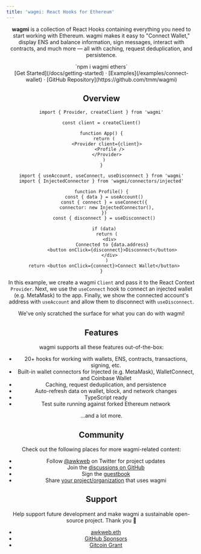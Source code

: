 ```yaml
---
title: 'wagmi: React Hooks for Ethereum'
---
```



<Header />

**wagmi** is a collection of React Hooks containing everything you need to start working with Ethereum. wagmi makes it easy to "Connect Wallet," display ENS and balance information, sign messages, interact with contracts, and much more — all with caching, request deduplication, and persistence.

<div className="mt-16 mb-4 text-center">`npm i wagmi ethers`</div>

<div className="mb-20 text-center">
  [Get Started](/docs/getting-started) · [Examples](/examples/connect-wallet) ·
  [GitHub Repository](https://github.com/tmm/wagmi)
</div>

## Overview

```tsx
import { Provider, createClient } from 'wagmi'

const client = createClient()

function App() {
  return (
    <Provider client={client}>
      <Profile />
    </Provider>
  )
}
```

```tsx
import { useAccount, useConnect, useDisconnect } from 'wagmi'
import { InjectedConnector } from 'wagmi/connectors/injected'

function Profile() {
  const { data } = useAccount()
  const { connect } = useConnect({
    connector: new InjectedConnector(),
  })
  const { disconnect } = useDisconnect()

  if (data)
    return (
      <div>
        Connected to {data.address}
        <button onClick={disconnect}>Disconnect</button>
      </div>
    )
  return <button onClick={connect}>Connect Wallet</button>
}
```

In this example, we create a wagmi `Client` and pass it to the React Context `Provider`. Next, we use the `useConnect` hook to connect an injected wallet (e.g. MetaMask) to the app. Finally, we show the connected account's address with `useAccount` and allow them to disconnect with `useDisconnect`.

We've only scratched the surface for what you can do with wagmi!

## Features

wagmi supports all these features out-of-the-box:

- 20+ hooks for working with wallets, ENS, contracts, transactions, signing, etc.
- Built-in wallet connectors for Injected (e.g. MetaMask), WalletConnect, and Coinbase Wallet
- Caching, request deduplication, and persistence
- Auto-refresh data on wallet, block, and network changes
- TypeScript ready
- Test suite running against forked Ethereum network

...and a lot more.

## Community

Check out the following places for more wagmi-related content:

- Follow [@awkweb](https://twitter.com/awkweb) on Twitter for project updates
- Join the [discussions on GitHub](https://github.com/tmm/wagmi/discussions)
- Sign the [guestbook](https://github.com/tmm/wagmi/discussions/2)
- Share [your project/organization](https://github.com/tmm/wagmi/discussions/201) that uses wagmi

## Support

Help support future development and make wagmi a sustainable open-source project. Thank you 🙏

- [awkweb.eth](https://etherscan.io/enslookup-search?search=awkweb.eth)
- [GitHub Sponsors](https://github.com/sponsors/tmm?metadata_campaign=docs_support)
- [Gitcoin Grant](https://gitcoin.co/grants/4493/wagmi-react-hooks-library-for-ethereum)
